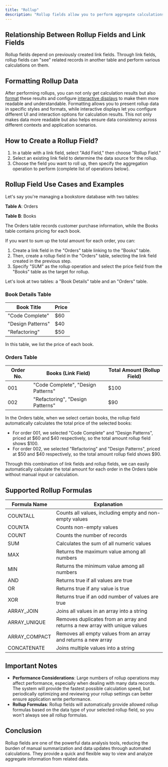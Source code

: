 ```yaml
---
title: "Rollup"
description: "Rollup fields allow you to perform aggregate calculations on data in linked tables, such as sum, average, count, etc. This feature is particularly useful for scenarios requiring summarization of related data for analysis and reporting."
---
```


## Relationship Between Rollup Fields and Link Fields

Rollup fields depend on previously created link fields. Through link fields, rollup fields can "see" related records in another table and perform various calculations on them.

## Formatting Rollup Data

After performing rollups, you can not only get calculation results but also [format](../common/formatter) these results and configure [interactive displays](../common/show-as) to make them more readable and understandable. Formatting allows you to present rollup data in specific styles and formats, while interactive displays let you configure different UI and interaction options for calculation results. This not only makes data more readable but also helps ensure data consistency across different contexts and application scenarios.

## How to Create a Rollup Field?

1. In a table with a link field, select "Add Field," then choose "Rollup Field."
2. Select an existing link field to determine the data source for the rollup.
3. Choose the field you want to roll up, then specify the aggregation operation to perform (complete list of operations below).

## Rollup Field Use Cases and Examples

Let's say you're managing a bookstore database with two tables:

**Table A**: Orders

**Table B**: Books

The Orders table records customer purchase information, while the Books table contains pricing for each book.

If you want to sum up the total amount for each order, you can:

1. Create a link field in the "Orders" table linking to the "Books" table.
2. Then, create a rollup field in the "Orders" table, selecting the link field created in the previous step.
3. Specify "SUM" as the rollup operation and select the price field from the "Books" table as the target for rollup.

Let's look at two tables: a "Book Details" table and an "Orders" table.

### Book Details Table

| Book Title              | Price |
| ---------------------- | ----- |
| "Code Complete"        | $60   |
| "Design Patterns"      | $40   |
| "Refactoring"         | $50   |

In this table, we list the price of each book.

### Orders Table

| Order No. | Books (Link Field)                        | Total Amount (Rollup Field) |
| --------- | ---------------------------------------- | -------------------------- |
| 001       | "Code Complete", "Design Patterns"        | $100                      |
| 002       | "Refactoring", "Design Patterns"         | $90                       |

In the Orders table, when we select certain books, the rollup field automatically calculates the total price of the selected books:

* For order 001, we selected "Code Complete" and "Design Patterns", priced at $60 and $40 respectively, so the total amount rollup field shows $100.
* For order 002, we selected "Refactoring" and "Design Patterns", priced at $50 and $40 respectively, so the total amount rollup field shows $90.

Through this combination of link fields and rollup fields, we can easily automatically calculate the total amount for each order in the Orders table without manual input or calculation.

## Supported Rollup Formulas

| Formula Name    | Explanation                                                           |
| -------------- | --------------------------------------------------------------------- |
| COUNTALL       | Counts all values, including empty and non-empty values                |
| COUNTA         | Counts non-empty values                                                |
| COUNT          | Counts the number of records                                           |
| SUM            | Calculates the sum of all numeric values                               |
| MAX            | Returns the maximum value among all numbers                            |
| MIN            | Returns the minimum value among all numbers                            |
| AND            | Returns true if all values are true                                    |
| OR             | Returns true if any value is true                                      |
| XOR            | Returns true if an odd number of values are true                       |
| ARRAY_JOIN     | Joins all values in an array into a string                            |
| ARRAY_UNIQUE   | Removes duplicates from an array and returns a new array with unique values |
| ARRAY_COMPACT  | Removes all empty values from an array and returns a new array         |
| CONCATENATE    | Joins multiple values into a string                                    |

## Important Notes

* **Performance Considerations**: Large numbers of rollup operations may affect performance, especially when dealing with many data records. The system will provide the fastest possible calculation speed, but periodically optimizing and reviewing your rollup settings can better ensure application write performance.
* **Rollup Formulas**: Rollup fields will automatically provide allowed rollup formulas based on the data type of your selected rollup field, so you won't always see all rollup formulas.

## Conclusion

Rollup fields are one of the powerful data analysis tools, reducing the burden of manual summarization and data updates through automated calculations. They provide a quick and flexible way to view and analyze aggregate information from related data.